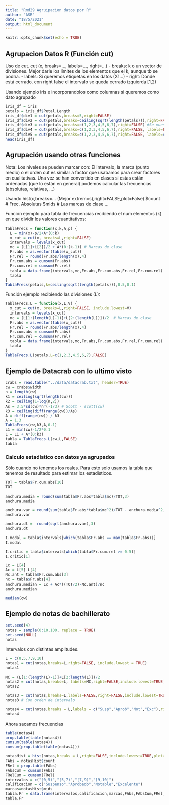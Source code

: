 ```yaml
---
title: "Rmd29 Agruipacion datos por R"
author: "ASR"
date: "18/5/2021"
output: html_document
---
```


```r
knitr::opts_chunk$set(echo = TRUE)
```

## Agrupacion Datos R (Función cut)
Uso de cut.
cut (x, breaks=..., labels=..., right=...)
- breaks: k o un vector de divisiones. Mejor darle los limites de los elementos que el k, aunque tb se podría.
- labels: Si queremos etiquetas en los datos (X1...)
- right: Donde está cerrado. con right false el intervalo se queda cerrado izquierda [1,2)

Usando ejemplo iris e incorporandolos como columnas si queremos como dato agrupado
```r
iris_df = iris
petals = iris_df$Petal.Length
iris_df$div1 = cut(petals,breaks=5,right=FALSE)
iris_df$div2 = cut(petals,breaks=ceiling(sqrt(length(petals))),right=FALSE) # Regla raiz cuadrada
iris_df$div3 = cut(petals,breaks=c(1,2,3,4,5,6,7),right=FALSE) #Se muestra el intervalo
iris_df$div4 = cut(petals,breaks=c(1,2,3,4,5,6,7),right=FALSE, labels=FALSE) # Muestra numeros de los levels
iris_df$div5 = cut(petals,breaks=c(1,2,3,4,5,6,7),right=FALSE, labels=c("Peq","Norm","Gran","XGran","Gigan", "Gigan2")) # Muestra los indicados
head(iris_df)
```

## Agrupación  usando otras funciones
Nota: Los niveles se pueden marcar con: El intervalo, la marca (punto medio) o el orden
cut es similar a factor que usabamos para crear factores en cualitativas.
Una vez se han convertido en clases si estas están ordenadas (que lo están en general) podemos calcular las frecuencias (absolutas, relativas, ...)

Usando hist(x,breaks=... (Mejor extremos),right=FALSE,plot=False)
  $count # Frec. Absolutas
  $mids # Las marcas de clase
  ...

Función ejemplo para tabla de frecuencias recibiendo el num elementos (k) en que dividir los valores cuantitativos:
```r
TablaFrecs = function(x,k,A,p) {
  L = min(x)-p/2+A*(0:k)
  x_cut = cut(x, breaks=L,right=FALSE)
  intervals = levels(x_cut)
  mc = (L[1]+L[2])/2 + A*(0:(k-1)) # Marcas de clase
  Fr.abs = as.vector(table(x_cut))
  Fr.rel = round(Fr.abs/length(x),4)
  Fr.cum.abs = cumsum(Fr.abs)
  Fr.cum.rel = cumsum(Fr.rel)
  tabla = data.frame(intervals,mc,Fr.abs,Fr.cum.abs,Fr.rel,Fr.cum.rel)
  tabla
}
TablaFrecs(petals,k=ceiling(sqrt(length(petals))),0.5,0.1)
```


Función ejemplo recibiendo las divisiones (L):
```r
TablaFrecs.L = function(x,L,V) {
  x_cut = cut(x, breaks=L,right=FALSE, include.lowest=V)
  intervals = levels(x_cut)
  mc = (L[1:(length(L)-1)]+L[2:(length(L))])/2  # Marcas de clase
  Fr.abs = as.vector(table(x_cut))
  Fr.rel = round(Fr.abs/length(x),4)
  Fr.cum.abs = cumsum(Fr.abs)
  Fr.cum.rel = cumsum(Fr.rel)
  tabla = data.frame(intervals,mc,Fr.abs,Fr.cum.abs,Fr.rel,Fr.cum.rel)
  tabla
}
TablaFrecs.L(petals,L=c(1,2,3,4,5,6,7),FALSE)
```

## Ejemplo de Datacrab con lo ultimo visto

```r
crabs = read.table("../data/datacrab.txt", header=TRUE)
cw = crabs$width
n = length(cw)
k1 = ceiling(sqrt(length(cw)))
k2 = ceiling(1+log(n,2)) 
As = 3.5*sd(cw)*n^(-1/3) # Scott - scott(cw)
k3 = ceiling(diff(range(cw))/As)
A = diff(range(cw)) / k3
A = 1.3
TablaFrecs(cw,k3,A,0.1)
L1 = min(cw)-1/2*0.1
L = L1 + A*(0:k3)
tabla = TablaFrecs.L(cw,L,FALSE)
tabla
```

### Calculo estadístico con datos ya agrupados
Sólo cuando no tenemos los reales. Para esto solo usamos la tabla que tenemos de resultado para estimar los estadisticos.
```r
TOT = tabla$Fr.cum.abs[10]
TOT

anchura.media = round(sum(tabla$Fr.abs*tabla$mc)/TOT,3)
anchura.media

anchura.var = round(sum(tabla$Fr.abs*tabla$mc^2)/TOT - anchura.media^2,3)
anchura.var

anchura.dt =  round(sqrt(anchura.var),3)
anchura.dt

I.modal = tabla$intervals[which(tabla$Fr.abs == max(tabla$Fr.abs))]
I.modal

I.critic = tabla$intervals[which(tabla$Fr.cum.rel >= 0.5)]
I.critic[1]

Lc = L[4]
Ac = L[5]-L[4]
Nc.ant = tabla$Fr.cum.abs[3]
nc = tabla$Fr.abs[4]
anchura.median = Lc + Ac*((TOT/2)-Nc.ant)/nc
anchura.median

median(cw)
```


## Ejemplo de notas de bachillerato

```r
set.seed(4)
notas = sample(0:10,100, replace = TRUE)
set.seed(NULL)
notas
```

Intervalos con distintas amplitudes.
```r
L = c(0,5,7,9,10)
notas1 = cut(notas,breaks=L,right=FALSE, include.lowest = TRUE)
notas1

MC = (L[1:(length(L)-1)]+L[2:length(L)])/2
notas2 = cut(notas,breaks=L, labels=MC,right=FALSE,include.lowest=TRUE)
notas2

notas3 = cut(notas,breaks=L,labels=FALSE,right=FALSE,include.lowest=TRUE)
notas3 # Con orden de intervalo

notas4 = cut(notas,breaks = L,labels = c("Susp","Aprob","Not","Exc"),right=FALSE,include.lowest=TRUE)
notas4
```

Ahora sacamos frecuencias
```r
table(notas4)
prop.table(table(notas4))
cumsum(table(notas4))
cumsum(prop.table(table(notas4)))

notasHist = hist(notas,breaks = L,right=FALSE,include.lowest=TRUE,plot=FALSE)
FAbs = notasHist$count
FRel = prop.table(FAbs)
FAbsCum = cumsum(FAbs)
FRelCum = cumsum(FRel)
intervalos = c("[0,5)","[5,7)","[7,9)","[9,10]")
calificacion = c("Suspenso","Aprobado","Notable","Excelente")
marcas=notasHist$mids
tabla.Fr = data.frame(intervalos,calificacion,marcas,FAbs,FAbsCum,FRel,FRelCum)
tabla.Fr
```


